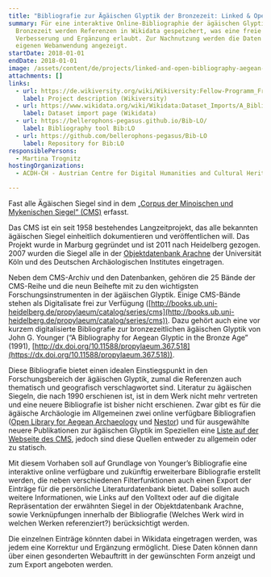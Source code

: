 ```yaml
---
title: "Bibliografie zur Ägäischen Glyptik der Bronzezeit: Linked & Open"
summary: Für eine interaktive Online-Bibliographie der ägäischen Glyptik der
  Bronzezeit werden Referenzen in Wikidata gespeichert, was eine freie
  Verbesserung und Ergänzung erlaubt. Zur Nachnutzung werden die Daten in einer
  eigenen Webanwendung angezeigt.
startDate: 2018-01-01
endDate: 2018-01-01
image: /assets/content/de/projects/linked-and-open-bibliography-aegean-glyptic-bronze-age/lobib-title2.png
attachments: []
links:
  - url: https://de.wikiversity.org/wiki/Wikiversity:Fellow-Programm_Freies_Wissen/Einreichungen/A_Linked_and_Open_Bibliography_for_Aegean_Glyptic_in_the_Bronze_Age
    label: Project description (Wikiversity)
  - url: https://www.wikidata.org/wiki/Wikidata:Dataset_Imports/A_Bibliography_for_Aegean_Glyptic_in_the_Bronze_Age_(1991),_compiled_by_John_G._Younger
    label: Dataset import page (Wikidata)
  - url: https://bellerophons-pegasus.github.io/Bib-LO/
    label: Bibliography tool Bib:LO
  - url: https://github.com/bellerophons-pegasus/Bib-LO
    label: Repository for Bib:LO
responsiblePersons:
  - Martina Trognitz
hostingOrganizations:
  - ACDH-CH - Austrian Centre for Digital Humanities and Cultural Heritage

---
```

Fast alle Ägäischen Siegel sind in dem [„Corpus der Minoischen und Mykenischen Siegel“ (CMS)](http://cmsheidelberg.uni-hd.de/) erfasst.

Das CMS ist ein seit 1958 bestehendes Langzeitprojekt, das alle bekannten ägäischen Siegel einheitlich dokumentieren und veröffentlichen will. Das Projekt wurde in Marburg gegründet und ist 2011 nach Heidelberg gezogen. 2007 wurden die Siegel alle in der [Objektdatenbank Arachne](https://arachne.uni-koeln.de/) der Universität Köln und des Deutschen Archäologischen Institutes eingetragen.

Neben dem CMS-Archiv und den Datenbanken, gehören die 25 Bände der CMS-Reihe und die neun Beihefte mit zu den wichtigsten Forschungsinstrumenten in der ägäischen Glyptik. Einige CMS-Bände stehen als Digitalisate frei zur Verfügung ([http://books.ub.uni-heidelberg.de/propylaeum/catalog/series/cms](http://books.ub.uni-heidelberg.de/propylaeum/catalog/series/cms)). Dazu gehört auch eine vor kurzem digitalisierte Bibliografie zur bronzezeitlichen ägäischen Glyptik von John G. Younger (“A Bibliography for Aegean Glyptic in the Bronze Age” (1991), [http://dx.doi.org/10.11588/propylaeum.367.518](https://dx.doi.org/10.11588/propylaeum.367.518)).

Diese Bibliografie bietet einen idealen Einstiegspunkt in den Forschungsbereich der ägäischen Glyptik, zumal die Referenzen auch thematisch und geografisch verschlagwortet sind. Literatur zu ägäischen Siegeln, die nach 1990 erschienen ist, ist in dem Werk nicht mehr vertreten und eine neuere Bibliografie ist bisher nicht erschienen. Zwar gibt es für die ägäische Archäologie im Allgemeinen zwei online verfügbare Bibliografien ([Open Library for Aegean Archaeology](http://biblio.ub.uni-heidelberg.de/OPLAA/) und [Nestor](https://classics.uc.edu/nestor/)) und für ausgewählte neuere Publikationen zur ägäischen Glyptik im Speziellen eine [Liste auf der Webseite des CMS](http://cmsheidelberg.uni-hd.de/newPublications/newPublications.html), jedoch sind diese Quellen entweder zu allgemein oder zu statisch.

Mit diesem Vorhaben soll auf Grundlage von Younger’s Bibliografie eine interaktive online verfügbare und zukünftig erweiterbare Bibliografie erstellt werden, die neben verschiedenen Filterfunktionen auch einen Export der Einträge für die persönliche Literaturdatenbank bietet. Dabei sollen auch weitere Informationen, wie Links auf den Volltext oder auf die digitale Repräsentation der erwähnten Siegel in der Objektdatenbank Arachne, sowie Verknüpfungen innerhalb der Bibliografie (Welches Werk wird in welchen Werken referenziert?) berücksichtigt werden.

Die einzelnen Einträge könnten dabei in Wikidata eingetragen werden, was jedem eine Korrektur und Ergänzung ermöglicht. Diese Daten können dann über einen gesonderten Webauftritt in der gewünschten Form anzeigt und zum Export angeboten werden.